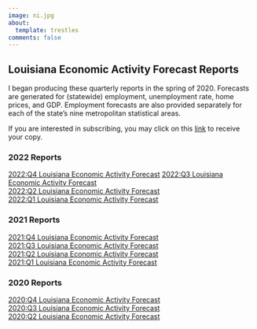 ---
image: ni.jpg
about:
  template: trestles
comments: false
---

::: column-page

## Louisiana Economic Activity Forecast Reports

I began producing these quarterly reports in the spring of 2020. Forecasts are generated for (statewide) employment, unemployment rate, home prices, and GDP. Employment forecasts are also provided separately for each of the state's nine metropolitan statistical areas.


If you are interested in subscribing, you may click on this [link](https://lp.constantcontactpages.com/su/qooqOKX/economicforcast) to receive your copy.


### 2022 Reports
[2022:Q4 Louisiana Economic Activity Forecast](https://business.louisiana.edu/sites/business/files/LEAF_Report_2022Q4.pdf)
[2022:Q3 Louisiana Economic Activity Forecast](https://business.louisiana.edu/sites/business/files/LEAF_Report_2022Q3.pdf)<br>
[2022:Q2 Louisiana Economic Activity Forecast](https://business.louisiana.edu/sites/business/files/LEAF_Report_2022Q2.pdf)<br>
[2022:Q1 Louisiana Economic Activity Forecast](https://business.louisiana.edu/sites/business/files/LEAF_Report_2022Q1.pdf)<br>


### 2021 Reports
[2021:Q4 Louisiana Economic Activity Forecast](https://business.louisiana.edu/sites/business/files/LEAF_Report_2021Q4.pdf)<br>
[2021:Q3 Louisiana Economic Activity Forecast](https://business.louisiana.edu/sites/business/files/LEAF_Report_2021Q3.pdf)<br>
[2021:Q2 Louisiana Economic Activity Forecast](https://business.louisiana.edu/sites/business/files/LEAF_Report_2021Q2.pdf)<br>
[2021:Q1 Louisiana Economic Activity Forecast](https://business.louisiana.edu/sites/business/files/LEAF_Report_2021Q1.pdf)<br>


### 2020 Reports
[2020:Q4 Louisiana Economic Activity Forecast](https://business.louisiana.edu/sites/business/files/LEAF_Report_2020Q4.pdf)<br>
[2020:Q3 Louisiana Economic Activity Forecast](https://business.louisiana.edu/sites/business/files/LEAF_Report_2020Q3.pdf)<br>
[2020:Q2 Louisiana Economic Activity Forecast](https://business.louisiana.edu/sites/business/files/LEAF_Report_2020Q2.pdf)<br>




:::
